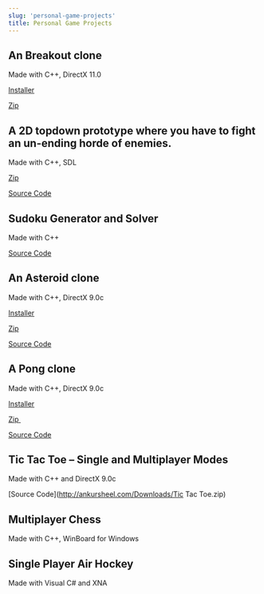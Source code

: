 ```yaml
---
slug: 'personal-game-projects'
title: Personal Game Projects
---
```


## An Breakout clone

Made with C++, DirectX 11.0

[Installer](http://ankursheel.com/Downloads/Breakout/setup_v1.0.exe)

[Zip](http://ankursheel.com/Downloads/Breakout/Breakout_v1_0.zip)

## A 2D topdown prototype where you have to fight an un-ending horde of enemies.

Made with C++, SDL

[Zip](http://ankursheel.com/Downloads/SpaceMarine.zip)

[Source Code](https://github.com/AnkurSheel/SpaceMarine)

## Sudoku Generator and Solver

Made with C++

[Source Code](http://ankursheel.com/Downloads/Sudoku.zip)

## An Asteroid clone

Made with C++, DirectX 9.0c

[Installer](http://ankursheel.com/Downloads/Asteroids_setup_V2_0.exe)

[Zip](http://ankursheel.com/Downloads/Asteroids_v_2_0.zip)

[Source Code](https://github.com/AnkurSheel/Asteroids)

## A Pong clone

Made with C++, DirectX 9.0c

[Installer](http://ankursheel.com/Downloads/setup_v_2_0.exe)

[Zip ](http://ankursheel.com/Downloads/MPong_v_2_0.zip)

[Source Code](https://code.google.com/p/sppong/source/checkout)

## Tic Tac Toe – Single and Multiplayer Modes

Made with C++ and DirectX 9.0c

[Source Code](http://ankursheel.com/Downloads/Tic Tac Toe.zip)

## Multiplayer Chess

Made with C++, WinBoard for Windows

## Single Player Air Hockey

Made with Visual C# and XNA
